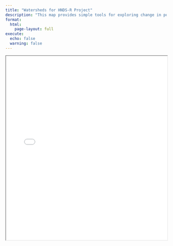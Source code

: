 ```yaml
---
title: "Watersheds for HNDS-R Project"
description: "This map provides simple tools for exploring change in population density across HUC10 watersheds and 25-year intervals. Values are based on estimates of the number of occupied rooms per time interval. For visualization purposes, values are log-transformed (zero counts are calculated as log(1e-5)). By hovering your mouse over the watershed polygon, you can see the mean room count, area of each watershed, density, and log density."
format: 
  html:
    page-layout: full
execute:
  echo: false
  warning: false
---
```


:::::: {.column-page-inset}
<iframe style="width:100%; height:575px;" src="plotly-map-only.html"></iframe> 
::::::